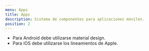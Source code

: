 ```yaml
---
menu: Apps
title: Apps
description: Sistema de componentes para aplicaciones móviles.
position: 2
---
```


- Para Android debe utilizarse material design.
- Para iOS debe utilizarse los lineamientos de Apple.
